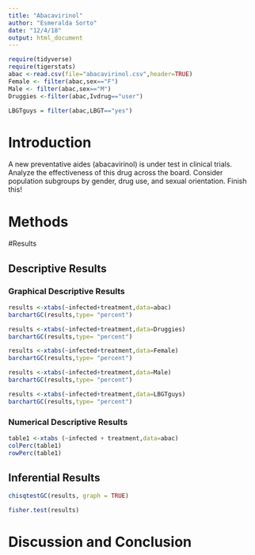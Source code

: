 ```yaml
---
title: "Abacavirinol"
author: "Esmeralda Sorto"
date: "12/4/18"
output: html_document
---
```


```r
require(tidyverse)
require(tigerstats)
abac <-read.csv(file="abacavirinol.csv",header=TRUE)
Female <- filter(abac,sex=="F")
Male <- filter(abac,sex=="M")
Druggies <-filter(abac,Ivdrug=="user")
```
```r
LBGTguys = filter(abac,LBGT=="yes")
```

# Introduction

<!--In this section you explain what you are trying to show.  Where did the data come from?  What is the research or other question you are trying to answer?.  If you skimp in this section expect to be marked down in your grade. Paint a picture of the project a couple of paragraphs is expected!-->

A new  preventative aides (abacavirinol) is under test in clinical trials. Analyze the effectiveness of this drug across the board. Consider population subgroups by gender, drug use, and sexual orientation. Finish this!

# Methods

<!--Decide on your methods:  use "variable analysis" or other appropriate descriptors.  Make sure to choose at least one graphical method and at least one numerical method. Discuss what data manipulations may be needed for example subsetting or other binning procedures and what sort of graphical displays and inferential tools will be used!-->

#Results

<!--Divide this section into two sub-sections:  One for your descriptive  results and one for your inferential results.!-->

## Descriptive Results

### Graphical Descriptive Results

<!--Graphical results here.  Make sure to show your code.  Provide appropriate labels for axes, giving units if possible, and provide a good title for the graph, too.  Use the graphical results to describe the patterns if any that exist in the data as focused toward the research question. Bottom line is to explain the features of the graph that are relevant to conforming or departing to what is expected by your null hypothesis !-->

```r
results <-xtabs(~infected+treatment,data=abac)
barchartGC(results,type= "percent")
```

```r
results <-xtabs(~infected+treatment,data=Druggies)
barchartGC(results,type= "percent")
```

```r
results <-xtabs(~infected+treatment,data=Female)
barchartGC(results,type= "percent")
```

```r
results <-xtabs(~infected+treatment,data=Male)
barchartGC(results,type= "percent")
```

```r
results <-xtabs(~infected+treatment,data=LBGTguys)
barchartGC(results,type= "percent")
```

### Numerical Descriptive Results

<!--Numerical results go here. Use the numerical results to describe the patterns if any that exist in the data as focused toward the research question!-->

```r
table1 <-xtabs (~infected + treatment,data=abac)
colPerc(table1)
rowPerc(table1)
```

## Inferential Results

<!--State hypothesis clearly.  Make sure your discussion of the inferential test covers all the aspects that the test output produces, such as test statistic, p-value etc.  Make a decision about the null hypothesis, explain the assumptions on which the selected test/procedure was based, and why the chosen procedure satisfys the assumptions and is appropriate to answer the research question!-->

```r
chisqtestGC(results, graph = TRUE)
```

```r
fisher.test(results)
```


# Discussion and Conclusion

<!--Discussion and conclusion here.  If you found a relationship be sure to consider whether the relationship occurs because one of the variavbles causes the other, or whether they perhasps are related for some other reason.  Watch the chapter 6 videos from the GeorgeTown videos collection.!-->
